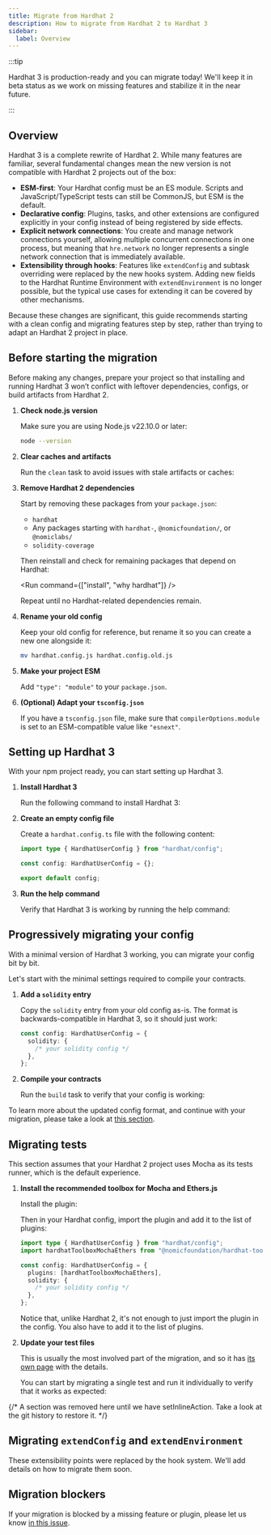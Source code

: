 ```yaml
---
title: Migrate from Hardhat 2
description: How to migrate from Hardhat 2 to Hardhat 3
sidebar:
  label: Overview
---
```



:::tip

Hardhat 3 is production-ready and you can migrate today! We'll keep it in beta status as we work on missing features and stabilize it in the near future.

:::

## Overview

Hardhat 3 is a complete rewrite of Hardhat 2. While many features are familiar, several fundamental changes mean the new version is not compatible with Hardhat 2 projects out of the box:

- **ESM-first**: Your Hardhat config must be an ES module. Scripts and JavaScript/TypeScript tests can still be CommonJS, but ESM is the default.
- **Declarative config**: Plugins, tasks, and other extensions are configured explicitly in your config instead of being registered by side effects.
- **Explicit network connections**: You create and manage network connections yourself, allowing multiple concurrent connections in one process, but meaning that `hre.network` no longer represents a single network connection that is immediately available.
- **Extensibility through hooks**: Features like `extendConfig` and subtask overriding were replaced by the new hooks system. Adding new fields to the Hardhat Runtime Environment with `extendEnvironment` is no longer possible, but the typical use cases for extending it can be covered by other mechanisms.

Because these changes are significant, this guide recommends starting with a clean config and migrating features step by step, rather than trying to adapt an Hardhat 2 project in place.

## Before starting the migration

Before making any changes, prepare your project so that installing and running Hardhat 3 won’t conflict with leftover dependencies, configs, or build artifacts from Hardhat 2.

1. **Check node.js version**

   Make sure you are using Node.js v22.10.0 or later:

   ```sh
   node --version
   ```

2. **Clear caches and artifacts**

   Run the `clean` task to avoid issues with stale artifacts or caches:

   <Run command="hardhat clean" />

3. **Remove Hardhat 2 dependencies**

   Start by removing these packages from your `package.json`:
   - `hardhat`
   - Any packages starting with `hardhat-`, `@nomicfoundation/`, or `@nomiclabs/`
   - `solidity-coverage`

   Then reinstall and check for remaining packages that depend on Hardhat:

   <Run command={["install", "why hardhat"]} />

   Repeat until no Hardhat-related dependencies remain.

4. **Rename your old config**

   Keep your old config for reference, but rename it so you can create a new one alongside it:

   ```sh
   mv hardhat.config.js hardhat.config.old.js
   ```

5. **Make your project ESM**

   Add `"type": "module"` to your `package.json`.

6. **(Optional) Adapt your `tsconfig.json`**

   If you have a `tsconfig.json` file, make sure that `compilerOptions.module` is set to an ESM-compatible value like `"esnext"`.

## Setting up Hardhat 3

With your npm project ready, you can start setting up Hardhat 3.

1. **Install Hardhat 3**

   Run the following command to install Hardhat 3:

   <Install packages="hardhat" />

2. **Create an empty config file**

   Create a `hardhat.config.ts` file with the following content:

   ```ts
   import type { HardhatUserConfig } from "hardhat/config";

   const config: HardhatUserConfig = {};

   export default config;
   ```

3. **Run the help command**

   Verify that Hardhat 3 is working by running the help command:

   <Run command="hardhat --help" />

## Progressively migrating your config

With a minimal version of Hardhat 3 working, you can migrate your config bit by bit.

Let's start with the minimal settings required to compile your contracts.

1. **Add a `solidity` entry**

   Copy the `solidity` entry from your old config as-is. The format is backwards-compatible in Hardhat 3, so it should just work:

   ```ts
   const config: HardhatUserConfig = {
     solidity: {
       /* your solidity config */
     },
   };
   ```

2. **Compile your contracts**

   Run the `build` task to verify that your config is working:

   <Run command="hardhat build" />

To learn more about the updated config format, and continue with your migration, please take a look at [this section](/docs/reference/configuration#solidity-configuration).

## Migrating tests

This section assumes that your Hardhat 2 project uses Mocha as its tests runner, which is the default experience.

1. **Install the recommended toolbox for Mocha and Ethers.js**

   Install the plugin:

   <Install packages="@nomicfoundation/hardhat-toolbox-mocha-ethers" />

   Then in your Hardhat config, import the plugin and add it to the list of plugins:

   ```ts
   import type { HardhatUserConfig } from "hardhat/config";
   import hardhatToolboxMochaEthers from "@nomicfoundation/hardhat-toolbox-mocha-ethers";

   const config: HardhatUserConfig = {
     plugins: [hardhatToolboxMochaEthers],
     solidity: {
       /* your solidity config */
     },
   };
   ```

   Notice that, unlike Hardhat 2, it's not enough to just import the plugin in the config. You also have to add it to the list of plugins.

2. **Update your test files**

   This is usually the most involved part of the migration, and so it has [its own page](/docs/migrate-from-hardhat2/guides/mocha-tests) with the details.

   You can start by migrating a single test and run it individually to verify that it works as expected:

   <Run command="hardhat test test/some-test.ts" />

{/* A section was removed here until we have setInlineAction. Take a look at the git history to restore it. */}

## Migrating `extendConfig` and `extendEnvironment`

These extensibility points were replaced by the hook system. We'll add details on how to migrate them soon.

## Migration blockers

If your migration is blocked by a missing feature or plugin, please let us know [in this issue](https://github.com/NomicFoundation/hardhat/issues/7207).
